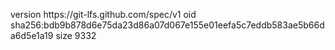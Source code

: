 version https://git-lfs.github.com/spec/v1
oid sha256:bdb9b878d6e75da23d86a07d067e155e01eefa5c7eddb583ae5b66da6d5e1a19
size 9332
